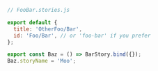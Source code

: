 ```js
// FooBar.stories.js

export default {
  title: 'OtherFoo/Bar',
  id: 'Foo/Bar', // or 'foo-bar' if you prefer
};

export const Baz = () => BarStory.bind({});
Baz.storyName = 'Moo';
```